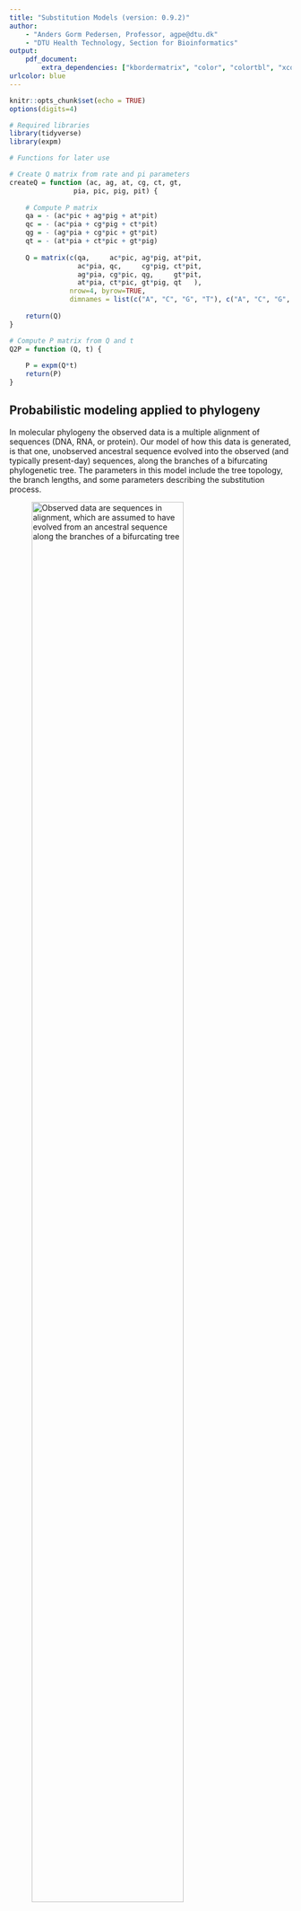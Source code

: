 ```yaml
---
title: "Substitution Models (version: 0.9.2)"
author: 
    - "Anders Gorm Pedersen, Professor, agpe@dtu.dk"
    - "DTU Health Technology, Section for Bioinformatics"
output:
    pdf_document:
        extra_dependencies: ["kbordermatrix", "color", "colortbl", "xcolor"]
urlcolor: blue
---
```


```r
knitr::opts_chunk$set(echo = TRUE)
options(digits=4)

# Required libraries
library(tidyverse)
library(expm)

# Functions for later use

# Create Q matrix from rate and pi parameters
createQ = function (ac, ag, at, cg, ct, gt, 
                pia, pic, pig, pit) {
    
    # Compute P matrix 
    qa = - (ac*pic + ag*pig + at*pit)
    qc = - (ac*pia + cg*pig + ct*pit)
    qg = - (ag*pia + cg*pic + gt*pit)
    qt = - (at*pia + ct*pic + gt*pig)
    
    Q = matrix(c(qa,     ac*pic, ag*pig, at*pit, 
                 ac*pia, qc,     cg*pig, ct*pit, 
                 ag*pia, cg*pic, qg,     gt*pit, 
                 at*pia, ct*pic, gt*pig, qt   ), 
               nrow=4, byrow=TRUE, 
               dimnames = list(c("A", "C", "G", "T"), c("A", "C", "G", "T")))
    
    return(Q)
}

# Compute P matrix from Q and t
Q2P = function (Q, t) {
    
    P = expm(Q*t)
    return(P)
}
```

## Probabilistic modeling applied to phylogeny

In molecular phylogeny the observed data is a multiple alignment of sequences (DNA, RNA, or protein). Our model of how this data is generated, is that one, unobserved ancestral sequence evolved into the observed (and typically present-day) sequences, along the branches of a bifurcating phylogenetic tree. The parameters in this model include the tree topology, the branch lengths, and some parameters describing the substitution process.

![Observed data are sequences in alignment, which are assumed to have evolved from an ancestral sequence along the branches of a bifurcating tree](figs/tree_alignment.png){ width=80% }

Having a probabilistic model of how sequences evolve allows us to compute the likelihood (the probability of observed data given a model and its parameter values), which means we can use maximum likelihood or Bayesian methods to get estimates of parameter values based on data.

## Substitution as a Markov process

Imagine that we are following a lineage as it evolves through time. If we focus on a single nucleotide site in the genome we will see how it starts out as some nucleotide, and then over a series of time-steps it now and then changes to new nucleotides:

$$
A \rightarrow A \rightarrow G  \rightarrow T  \rightarrow T
$$

This process can be described by a so-called Markov chain (named after the Russian mathematician Andrey Andreyevich Markov, 1856–1922). A Markov chain is a stochastic model describing a system that over a series of time-steps changes between different possible states. At each step there is uncertainty about what the next state will be, and this is captured in a transition probability matrix, which gives the probability of going from any state to any other state in one time-step. Importantly, the transition probability depends only on the current state and not on the history of previous states. This lack of dependency on the previous history of the chain is called the Markov property.

<!-- add sentence here about how this means that the prob of changing does not depend on how long the site has been in any one state -->

In the case of nucleotide substitution, the possible states are the four nucleotides (A, C, G, T), and time-steps could correspond to cell divisions, generations, or perhaps millions of years.

## One-step transition probability matrix

Below is the general structure of a transition matrix for DNA substitution. The original nucleotide state is indicated on the left (rows), and the new state is indicated on the top (columns). The probability that, e.g., an A changes to a G in one time-step is indicated by $p_{AG}$, while for instance $p_{AA}$ is the probability that an A remains unchanged.

$$
  \boldsymbol{P} = \kbordermatrix{
      & \textrm{A} & \textrm{C} & \textrm{G} & \textrm{T}\\
    \textrm{A} & p_{AA} & p_{AC} & p_{AG} & p_{AT}\\
    \textrm{C} & p_{CA} & p_{CC} & p_{CG} & p_{CT}\\
    \textrm{G} & p_{GA} & p_{GC} & p_{GG} & p_{GT}\\
    \textrm{T} & p_{TA} & p_{TC} & p_{TG} & p_{TT}
  }
$$

Note that transition is here used in the sense of the Markov chain transitioning from one state to another, not to be confused with the transition/transversion sense of the word!

Below are examples of transition probability matrices for K2P and GTR-type substitution models:

$$
  \boldsymbol{P}_{K2P} = \kbordermatrix{ 
           & \textrm{A}  & \textrm{C}  & \textrm{G}  & \textrm{T} \\ 
\textrm{A} & 0.76 & 0.06 & 0.12 & 0.06\\
\textrm{C} & 0.06 & 0.76 & 0.06 & 0.12\\
\textrm{G} & 0.12 & 0.06 & 0.76 & 0.06\\
\textrm{T} & 0.06 & 0.12 & 0.06 & 0.76
}
\qquad
\boldsymbol{P}_{GTR} = \kbordermatrix{ 
           & \textrm{A}  & \textrm{C}  & \textrm{G}  & \textrm{T} \\ 
\textrm{A} & 0.677 & 0.046 & 0.103 & 0.174\\
\textrm{C} & 0.023 & 0.553 & 0.169 & 0.255\\
\textrm{G} & 0.034 & 0.113 & 0.569 & 0.284\\
\textrm{T} & 0.043 & 0.127 & 0.213 & 0.617
}
$$

Note how K2P has only two different substitution probabilities (for transitions and transversions respectively), while in the GTR model all substitution probabilities are different.

A few important points about transition probability matrices and DNA substitution models:

* Each row sums to 1: the chain must be in one of the possible states after each time step
* It is typically assumed that different sites in the alignment are evolving independently, allowing us to compute the likelihood for the entire alignment by multiplication of site-likelihoods.
* The transition probabilities in a DNA substitution model correspond to the average tendencies for any nucleotide to change into any other nucleotide. This includes effects from molecular processes such as mutation and DNA-repair but also from subsequent population-level phenomena such as selection and genetic drift. Assuming that these effects are identical across all sites in a genome is of course a huge over-simplification, but nevertheless does capture important aspects of the process. It is possible to make more complicated substitution models that for instance take into account whether substitutions cause amino acid changes.

## Nucleotide distribution and how substitution affects it

The distribution of a Markov chain at some time point, $\boldsymbol{v}_t = \begin{pmatrix} v_{A,t} & v_{C,t} & v_{G,t} & v_{T,t} \end{pmatrix}$, is a vector specifying the probabilities that the chain (here, a single site in an evolving DNA sequence) is in one of the possible states. Since the chain has to be in some state, these entries must sum to 1. In the case of nucleotide substitution models, $\boldsymbol{v}_t$ can also be interpreted as the expected *nucleotide composition* of a DNA sequence evolving according to the model: If any *individual* site has the probability $v_{G,t}$ of being a G for instance, then $v_{G,t}$ is also the expected *fraction* of sites having a G nucleotide, at the time point t.

A site that contains, for instance, the nucleotide G can have been either A, C, G, or T in the previous time-point. The overall probability that the chain ends up in the state G at $t=1$ can therefore be found by considering these 4 possible paths. First, the probability that a site contains an A at $t=0$ and a G at $t=1$ can be computed as:

$$A_0 \rightarrow G_1 \qquad P = v_{A,0}p_{AG}$$

Specifically this is the probability that the site contains an A in the first place ($v_{A,0}$) multiplied by the probability that an A will turn into a G ($p_{AG}$). The probability of the 3 other possible paths are found by similar expressions:

$$C_0 \rightarrow G_1 \qquad P = v_{C,0}p_{CG}$$
$$G_0 \rightarrow G_1 \qquad P = v_{G,0}p_{GG}$$
$$T_0 \rightarrow G_1 \qquad P = v_{T,0}p_{TG}$$

The overall probability that *any* given site ends up containing a G can then be found as the sum of these 4 terms:

$$
v_{G,1} = v_{A,0}p_{AG} + v_{C,0}p_{CG} + v_{G,0}p_{GG} + v_{T,0}p_{TG}
$$

This expression can be seen to be the same as the [dot product](https://en.wikipedia.org/wiki/Dot_product#Algebraic_definition) between $\boldsymbol{v}_0$ and the third column of the transition probability matrix:

$$
\definecolor{LightCyan}{rgb}{0.88,1,1}
\begin{pmatrix} v_{A,0} & v_{C,0} & v_{G,0} & v_{T,0} \end{pmatrix} 
\cdot
\begin{bmatrix}
p_{AA} & p_{AC} & \multicolumn{1}{c}{\cellcolor{LightCyan} p_{AG} } & p_{AT} \cr
p_{CA} & p_{CC} & \multicolumn{1}{c}{\cellcolor{LightCyan} p_{CG} } & p_{CT} \cr
p_{GA} & p_{GC} & \multicolumn{1}{c}{\cellcolor{LightCyan} p_{GG} } & p_{GT} \cr
p_{TA} & p_{TC} & \multicolumn{1}{c}{\cellcolor{LightCyan} p_{TG}} & p_{TT}
\end{bmatrix}
$$

It can be realized that similar expressions hold for the other nucleotides, and that in general we can find the distribution after one time-step (at $t=1$) as the product between the distribution vector for $t=0$ and the transition matrix (multiplying a length-4 vector by a 4x4 matrix as below results in another length-4 vector):

$$
\boldsymbol{v}_1 = \boldsymbol{v}_0 \boldsymbol{P} = 
\begin{pmatrix} v_{A,0} & v_{C,0} & v_{G,0} & v_{T,0} \end{pmatrix} 
\begin{bmatrix}
    p_{AA} & p_{AC} & p_{AG} & p_{AT}\\
    p_{CA} & p_{CC} & p_{CG} & p_{CT}\\
    p_{GA} & p_{GC} & p_{GG} & p_{GT}\\
    p_{TA} & p_{TC} & p_{TG} & p_{TT}
\end{bmatrix}
$$

## Multi-step transition probabilities

The transition probability matrices above give the probabilities of possible changes after *one* time-step. To compute the probability of, for instance, an $A \rightarrow G$ transition in *two* steps, we have to consider the possible paths from the original nucleotide (A) to the final nucleotide (G). There are four possible ways in which A can change to G in two steps (see below), and for each possible path the probability can be found by multiplying the two one-step probabilities:

$$A \rightarrow A \rightarrow G \qquad P = p_{AA} p_{AG}$$
$$A \rightarrow C \rightarrow G \qquad P = p_{AC} p_{CG}$$
$$A \rightarrow G \rightarrow G \qquad P = p_{AG} p_{GG}$$
$$A \rightarrow T \rightarrow G \qquad P = p_{AT} p_{TG}$$

The overall probability of A changing to G in two steps can then be found as the sum of these four terms:

$$
p_\textrm{AG}^{(2)} = p_{AA} p_{AG} + p_{AC} p_{CG} + p_{AG} p_{GG} + p_{AT} p_{TG}
$$

(The notation $p_\textrm{AG}^{(2)}$ means that this is the probability after 2 steps.) Inspection of this expression shows that it is the same as the dot product of the two vectors shown below:

$$
p_\textrm{AG}^{(2)} = \begin{pmatrix} p_{AA} & p_{AC} & p_{AG} & p_{AT} \end{pmatrix} 
                        \begin{pmatrix} p_{AG}\\ p_{CG}\\ p_{GG}\\ p_{TG} \end{pmatrix}
$$

It can further be seen that these vectors in fact correspond to row 1 (changes away from A) and column 3 (changes towards G) in the transition probability matrix:

$$
\definecolor{LightCyan}{rgb}{0.88,1,1}
\kbordermatrix{
& \textrm{A} & \textrm{C} & \textrm{G} & \textrm{T}\\
    \textrm{A} & 
    \multicolumn{1}{>{\columncolor{LightCyan}[1pt][\tabcolsep]}c}{$p_{AA}$} &
    \multicolumn{1}{>{\columncolor{LightCyan}[\tabcolsep][\tabcolsep]}c}{$p_{AC}$} &
    \multicolumn{1}{>{\columncolor{LightCyan}[\tabcolsep][\tabcolsep]}c}{$p_{AG}$} &
    \multicolumn{1}{>{\columncolor{LightCyan}[\tabcolsep][1pt]}c}{$p_{AT}$}\\
    \textrm{C} & p_{CA} & p_{CC} & p_{CG} & p_{CT}\\
    \textrm{G} & p_{GA} & p_{GC} & p_{GG} & p_{GT}\\
    \textrm{T} & p_{TA} & p_{TC} & p_{TG} & p_{TT}
  }
  \qquad \qquad
\kbordermatrix{
           & \textrm{A} & \textrm{C} & \textrm{G} & \textrm{T} \cr
\textrm{A} & p_{AA} & p_{AC} & \multicolumn{1}{c}{\cellcolor{LightCyan} $p_{AG}$ } & p_{AT} \cr
\textrm{C} & p_{CA} & p_{CC} & \multicolumn{1}{c}{\cellcolor{LightCyan} $p_{CG}$ } & p_{CT} \cr
\textrm{G} & p_{GA} & p_{GC} & \multicolumn{1}{c}{\cellcolor{LightCyan} $p_{GG}$ } & p_{GT} \cr
\textrm{T} & p_{TA} & p_{TC} & \multicolumn{1}{c}{\cellcolor{LightCyan} $p_{TG}$} & p_{TT}  }
$$

Due to how [matrix multiplication](https://en.wikipedia.org/wiki/Matrix_multiplication#Illustration) is defined, this means that the two-step transition probability of A changing to G can also be found by multiplying the one-step transition probability matrix, $\boldsymbol{P}$, by itself (thus obtaining $\boldsymbol{P}^2$). $p_\textrm{AG}^{(2)}$ will then be the value in row 1, column 3 of the resulting $4\times4$ matrix.

$$
\definecolor{LightCyan}{rgb}{0.88,1,1}
\boldsymbol{P}\cdot \boldsymbol{P} = \boldsymbol{P}^2 =
\begin{bmatrix}
    \multicolumn{1}{>{\columncolor{LightCyan}[1pt][\tabcolsep]}c}{p_{AA}} &
    \multicolumn{1}{>{\columncolor{LightCyan}[\tabcolsep][\tabcolsep]}c}{p_{AC}} &
    \multicolumn{1}{>{\columncolor{LightCyan}[\tabcolsep][\tabcolsep]}c}{p_{AG}} &
    \multicolumn{1}{>{\columncolor{LightCyan}[\tabcolsep][1pt]}c}{p_{AT}}\\
    p_{CA} & p_{CC} & p_{CG} & p_{CT}\\
    p_{GA} & p_{GC} & p_{GG} & p_{GT}\\
    p_{TA} & p_{TC} & p_{TG} & p_{TT}
\end{bmatrix}
\cdot
\begin{bmatrix}
p_{AA} & p_{AC} & \multicolumn{1}{c}{\cellcolor{LightCyan} p_{AG} } & p_{AT} \cr
p_{CA} & p_{CC} & \multicolumn{1}{c}{\cellcolor{LightCyan} p_{CG} } & p_{CT} \cr
p_{GA} & p_{GC} & \multicolumn{1}{c}{\cellcolor{LightCyan} p_{GG} } & p_{GT} \cr
p_{TA} & p_{TC} & \multicolumn{1}{c}{\cellcolor{LightCyan} p_{TG}} & p_{TT}
\end{bmatrix}
=
\begin{bmatrix}
. & . & p^{(2)}_{AG} & .\\
. & . & . & . \\
. & . & . & . \\
. & . & . & .
\end{bmatrix}
$$

(dots indicate the remaining values which are not shown here). It can be realized that in fact all two-step transition probabilities are to be found in this matrix: in general the probability that nucleotide $i$ changes to nucleotide $j$ over two time-steps is given by the expression:

$$
p_{ij}^{(2)} = \sum_{k} p_{ik}p_{kj}, \textrm{where} \; i, j, k \in \{A,C,G,T\}
$$

This is equivalent to the $p_{AG}^{(2)}$ example above, and can be seen to be the same as the dot product between row $i$ and column $j$ of $\boldsymbol{P}$, and consequently $p_{ij}^{(2)}$ is the same as the entry in row $i$, column $j$ of the matrix product $\boldsymbol{P}^2$. We therefore have that the two-step transition probability matrix is the same as the square of the one-step transition matrix:

$$\boldsymbol{P}^{(2)}=\boldsymbol{P}^2$$

Using the same rationale as above, it can further be realized that the three-step substitution probability matrix can be found as the product of the two-step matrix and $\boldsymbol{P}$:

$$
p_{ij}^{(3)} = \sum_{k} p_{ik}^{(2)}p_{kj} \Rightarrow \boldsymbol{P}^{(3)} = \boldsymbol{P}^{(2)}\boldsymbol{P} = \boldsymbol{P}^2\boldsymbol{P} = \boldsymbol{P}^3
$$

or, more generally, that the n-step transition matrix is the same as the n'th power of the one-step matrix:

$$
\boldsymbol{P}^{(n)}= \boldsymbol{P}^n
$$

## Steady state distribution / equilibrium nucleotide frequencies

The type of transition matrices we use here are associated with a special class of Markov chains called "regular chains". The main characteristic of a regular chain is that every state can be reached from every state (including itself) in a finite number of steps. (In fact, for the Markov chains examined here, all entries of the one-step transition matrix are positive, meaning every state can be reached from every state in just one step - any nucleotide can turn into any other nucleotide, or remain the same, at each time-step). 

It turns out that transition matrices of regular Markov chains have an interesting property, that we can easily demonstrate in RStudio. First let us define a transition matrix, corresponding to the GTR type matrix shown above, in RStudio: \

```r
P = matrix(c(0.677, 0.046, 0.103, 0.174, 
             0.023, 0.553, 0.169, 0.255, 
             0.034, 0.113, 0.569, 0.284, 
             0.043, 0.127, 0.213, 0.617), 
           nrow=4, byrow=TRUE, 
           dimnames = list(c("A", "C", "G", "T"), 
                           c("A", "C", "G", "T")))
```

We can raise this transition matrix to the 2nd and 3rd power (using the matrix exponentiation operator %^% from the expm package) to compute the 2- and 3-step transition matrices: \

```r
P %^% 2
```

```r
P %^% 3
```

```r
# Hidden computations of matrix powers for later inline display
P2 = P %^% 2
P3 = P %^% 3
P50 = P %^% 50
pi = P50[1,]
```

It can be seen how the probability of changing away from the original state increases as the chain takes more steps (for instance see how $p_{AG}$ goes up from `r P[1,3]` in the one-step matrix, to `r P2[1,3]` and then `r P3[1,3]` after 2 and 3 steps respectively). 

But now see what happens if we raise the transition matrix to consecutively higher powers: \

```r
P %^% 10
```
\pagebreak
```r
P %^% 30
```
\
```r
P %^% 50
```
\
```r
P %^% 100
```

Notice that, from $n=30$ and up, the n-step transition matrix, $\boldsymbol{P}^n$, remains constant (at least to 4 significant digits). Moreover, for high $n$, every row of $\boldsymbol{P}^n$ is identical. It turns out that this is true for any transition matrix associated with a regular Markov chain: As we increase the value of $n$, the n-step transition matrix $\boldsymbol{P}^n$ will converge towards a constant value where all the rows are identical. 

What does this mean? If we, for instance, look at the fourth column ("T") in the last matrix above, we can see that all entries are `r P50[1,4]`. The implication of this is that no matter which state the chain starts in, it will have approximately 40% chance of ending up as a T after a sufficiently large number of transitions. Similarly for the other columns. The consequence is that if a sequence evolves for many steps according to this transition matrix, then it will eventually end up with a composition that is equal to the four values in one of the identical rows. We denote the vector of values in each of the identical rows by $\boldsymbol{\pi} = \begin{pmatrix}\pi_A & \pi_C & \pi_G & \pi_T \end{pmatrix}$, and refer to it as the steady-state distribution (or, in molecular phylogeny, as the equilibrium nucleotide frequencies). In the example above, we have the following equilibrium frequencies:

$$
\begin{aligned}
\pi_A &= 0.09918\\
\pi_C &= 0.1999\\
\pi_G &= 0.3001\\
\pi_T &= 0.4007
\end{aligned}
$$

The steady-state distribution can thus be interpreted as the expected composition of a sequence after it has been evolving for a large number of time-steps. In molecular phylogeny we typically assume that sequences are at equilibrium, and that nucleotide frequencies are constant over the entire phylogeny.

This last property (that the composition stays the same after many time-steps) can actually be used to determine the steady-state distribution, and is also a way of checking whether a distribution is at equilibrium. Recall that if the distribution is initially $\boldsymbol{v}_0 = \begin{pmatrix} v_{A,0} & v_{C,0} & v_{G,0} & v_{T,0} \end{pmatrix}$, then the distribution after 1 extra time-step is: $\boldsymbol{v}_1 = \boldsymbol{v}_0 \boldsymbol{P}$. From this we can conclude that when we have reached steady-state, and the composition is therefore $\boldsymbol{\pi} = \begin{pmatrix}\pi_A & \pi_C & \pi_G & \pi_T \end{pmatrix}$, then this will also be the composition after one additional time-step, and the following expression must hold:

$$
\boldsymbol{\pi} = \boldsymbol{\pi} \boldsymbol{P}
$$

This expression together with the constraint that the nucleotide frequencies must sum to one, forms a set of equations that can be solved to find $\boldsymbol{\pi}$.

We can check that this condition is true on the example matrix we used above. Below, I first find $\boldsymbol{\pi}$ as the first row of $P^{100}$ and then multiply this by $P$. \

```r
P100 = P %^% 100
pi = P100[1,]
pi %*% P
```

You can see that the resulting vector is identical to $\boldsymbol{\pi}$ (at 4 significant digits):\

```r
pi 
```

## Time reversibility

The GTR matrix above has one other important property that we can explore using RStudio. See what happens when we compute the value of the following two expressions: $\pi_C \cdot p_{CT}$ and $\pi_T \cdot p_{TC}$: \

```r
( pi["C"] * P["C","T"] ) %>% unname() %>% signif(2)
( pi["T"] * P["T","C"] ) %>% unname() %>% signif(2)
```

We can see that, rounded to two significant digits, these expressions give the same value. It turns out the same is true for the similar expressions for all other pairs of nucleotides. For instance A and T, or C and G: \

```r
( pi["A"] * P["A","T"] ) %>% unname() %>% signif(2)
( pi["T"] * P["T","A"] ) %>% unname() %>% signif(2)
( pi["C"] * P["C","G"] ) %>% unname() %>% signif(2)
( pi["G"] * P["G","C"] ) %>% unname() %>% signif(2)
```

This property, where $\pi_i \cdot p_{ij} = \pi_j \cdot p_{ji}$, is referred to as time reversibility. It is only a property of the GTR matrix above because I explicitly constructed it in such a way that it would be true. If we take an arbitrary transition matrix it will not be the case (note that all rows in the matrix below also sum to 1): \

```r
P_bad = matrix(c(0.9,  0.01, 0.07, 0.02, 
                 0.07, 0.85, 0.05, 0.03, 
                 0.1,  0.01, 0.87, 0.02, 
                 0.01, 0.02, 0.03, 0.94), 
              nrow=4, byrow=TRUE,
              dimnames = list(c("A", "C", "G", "T"), 
                              c("A", "C", "G", "T")))

P_bad_100 = P_bad %^% 100
pi_bad = P_bad_100[1,]

( pi_bad["A"] * P_bad["A","C"] ) %>% unname() %>% signif(2)
( pi_bad["C"] * P_bad["C","A"] ) %>% unname() %>% signif(2)
```

As you can see, in this case $\pi_A p_{AC} \neq \pi_C p_{CA}$. The point here is that time reversibility is not an inevitable consequence of modeling nucleotide substitution as a Markov chain. In biological terms time reversibility essentially means that the expected number of, for instance, A sites turning into T, is the the same as the expected number of T sites changing to A, in any given time-step. There is no particular biological reason why this would have to be the case.  Instead time reversibility is an artificial constraint that we put on the models we use in molecular phylogeny. We do that to make computation of likelihood on a tree more convenient. 

To understand why, consider the example below, which illustrates evolution of a genomic site along a single branch from a phylogeny. At one end of the branch, the nucleotide is an A. At the other end it is a T. If we start the computation at the left end, then the probability of this substitution is $\pi_A \cdot p_{AT}$ (the probability of having an A in the first place - $\pi_A$ - multiplied by the probability that A changes to T). If we instead start on the right, then the probability is computed as $\pi_T \cdot p_{TA}$. 

![A genomic site changing along a single branch from a phylogeny](figs/onebranchtree.png){ width=45% }

Unless the substitution model is  time reversible, these values will be different. As a consequence, the likelihood will depend on where a phylogeny is rooted: if the root is to the left of the A, then the first expression should be used, while the second computation would be correct if the root is to the right of the T. This would be inconvenient, since it would mean we could only ever use likelihood-based methods if we provide an outgroup for rooting (not always simple), or if we repeat the entire likelihood computation for every possible placement of the root (i.e., once for every branch in the unrooted tree). This is the reason nucleotide substitution models are typically constrained to be time reversible: it makes it possible to compute likelihoods on unrooted trees, and the computation can be done from any starting point.

## Nucleotide substitution as a continuous-time Markov process

The substitution models we have explored so far were based on Markov chains that could only change their state in discrete time steps. We could therefore find transition probabilities for any integer number of steps ($1, 2, 3, \ldots$), but not for, e.g., 0.34 or 1.72 time steps. However, for computational purposes it is more convenient to use models where one can compute likelihoods for any possible value of t. This can be achieved by modeling nucleotide substitution by a so-called continuous-time Markov chain (CTMC) instead. A continuous-time Markov chain can change its state at any time t, where t is a real number between 0 and $\infty$. The figure below illustrates a continuous-time Markov chain where a genomic site changes between the four possible nucleotide states over time. The time durations the chain spends in the different states (the lengths of the horizontal red bars) are referred to as sojourn times:

![A nucleotide site changing according to a continuous-time Markov process](figs/ctmc.pdf){ width=60% }

In the case of discrete-time Markov chains the process was fully characterized by a one-step transition  matrix. For continuous-time Markov chains, however, there is no smallest possible time-step: the time scale is continuous and transition probabilities are now smooth functions of t - expressed as $\boldsymbol{P}(t)$. A computationally convenient way to describe the Markov process for a CTMC is to instead use a so-called instantaneous rate matrix, $\boldsymbol{Q}$. Below is the general structure of an instantaneous rate matrix and a concrete example of the rate matrix for a GTR-type substitution model:

$$
\kbalignrighttrue
  \boldsymbol{Q} = \kbordermatrix{
      & \textrm{A} & \textrm{C} & \textrm{G} & \textrm{T}\\
    \textrm{A} & q_{AA} & q_{AC} & q_{AG} & q_{AT}\\
    \textrm{C} & q_{CA} & q_{CC} & q_{CG} & q_{CT}\\
    \textrm{G} & q_{GA} & q_{GC} & q_{GG} & q_{GT}\\
    \textrm{T} & q_{TA} & q_{TC} & q_{TG} & q_{TT}
  }
  \qquad
\boldsymbol{Q}_{GTR} = \kbordermatrix{ 
           & \textrm{A}  & \textrm{C}  & \textrm{G}  & \textrm{T} \\ 
\textrm{A} & -2.0 & 0.2 & 0.6 & 1.2\\
\textrm{C} & 0.1 & -3.3 & 1.2 & 2.0\\
\textrm{G} & 0.2 & 0.8 & -3.4 & 2.4\\
\textrm{T} & 0.3 & 1.0 & 1.8 & -3.1
}
$$

The entries in the $\boldsymbol{Q}$ matrix are defined as the first derivative of the transition probabilities $\boldsymbol{P}(t)$ at $t=0$:

$$
q_{ij} = p'_{ij}(0) = \lim_{t \to 0} \frac{p_{ij}(t) - p_{ij}(0)}{t}
$$

To get some intuition about what this expression means, look at the plot below. We are here investigating a single genomic site that initially (at time $t=0$) contains the nucleotide A. We assume that this site is evolving as a continuous-time Markov chain according to the $\boldsymbol{Q}_{GTR}$ matrix shown above. The green(ish) curve shows the probability that the initial A will change to a G ($p_{AG}$), as a function of time. The red curve shows the probability that the A will remain an A  ($p_{AA}$). It can be seen how $p_{AG}$ starts out at 0 and then smoothly increases: the longer we wait, the more likely that the A will change to G. Similarly, $p_{AA}$ starts at 1 (the chain is initially in the A-state), and then decreases. The significance of the instantaneous rates, $q_{AG}$ and $q_{AA}$, is that they are the slopes of these curves at t=0. You may be able to see how the slopes in the plot correspond to the values in $\boldsymbol{Q}_{GTR}$ above ($q_{AG}=0.6$ and $q_{AA} = -2$). 

![Continuous-time transition probabilities $p_{AA}(t)$ and $p_{AG}(t)$ as a function of time. Note that the instantaneous rates, $q_{AA}$ and $q_{AG}$ are the slopes of the curves at t=0.](figs/ctmc_qaa_qag2.pdf){ width=70% }

In general, all diagonal elements of the $\boldsymbol{Q}$ matrix, $q_{ii}$, will be negative: If the chain starts out being in state $i$, then, by definition, $\boldsymbol{P}_{ii}(0)=1$ (the chain is "still" in state $i$ after zero time has passed), and $\boldsymbol{P}_{ii}(t)$ must therefore necessarily decrease for increasing $t$, corresponding to an initially negative slope. Moreover, it can be shown that the diagonal entries are equal to minus the sum of the rest of the entries in a row:

$$
q_{ii} = - \sum_{j \neq i}q_{ij}, \; \textrm{where} \; i, j \in \{A,C,G,T\}
$$

This means that each row sums to 0, and is exactly equivalent to how the rows of the transition probability matrix has to sum to 1.

Note that the absolute size of the values in $\boldsymbol{Q}$ depends on the unit of time used, and that they are not restricted to lie between 0 and 1 for instance: time measured in centuries correspond to instantaneous rates that are 100 times larger than if we measure time in years. 

The diagonal entries in $\boldsymbol{Q}$ have another intuitive interpretation, in that they are related to the sojourn times mentioned above (the time the Markov chain spends in one state before changing to the next). Specifically, if the chain is in state $i$ then the sojourn time is a stochastic variable that follows an exponential distribution with the rate parameter $\lambda = -q_{ii}$. On average it will take $\frac{1}{\lambda}$ time units before the chain changes to a new state (so the closer $q_{ii}$ is to 0, the longer the expected time before the chain changes to the next state). For the site we examined above, with $q_{AA}=-2$, the sojourn time distribution is shown in Figure 5 below.

```{r , echo=FALSE, fig.width=3.5, fig.height=2.2, fig.cap="Exponential sojourn time distribution, with rate parameter $\\lambda = -q_{AA}=2$"}
# Plot of GTR probability and meaning of q_ij
q_A = 2

dfexp = tibble(x=c(0,6))
ggplot(dfexp, aes(x=x)) + 
    stat_function(fun=dexp, args=list(q_A), color="blue") + 
    labs(x="Sojourn time", y="Probability density")
```

There is also another way to think of the meaning of the *off-diagonal* entries. Specifically, the relative values of $q_{ij}$, in a given row of the matrix, specify the transition probabilities at the exact instant in time when the chain changes to a new state. Thus the probability that the nucleotide will change from $i$ to $j$ at this time point is $q_{ij}/-q_{ii}$. For the GTR example above this means that $p_{AC}=0.2 / 2 = 0.1$, $p_{AG}=0.6/2=0.3$, and $p_{AT}=1.2/2=0.6$. 

The figure below shows another property of continuous-time Markov chains that is equivalent to how discrete-time Markov chains behave. Note how $p_{AG}$ and $p_{AA}$ converge to constant values. It turns out that these constant values are $\pi_G$ and $\pi_A$ respectively - the equilibrium frequencies of G and A. This behavior of the CTMC corresponds to how the n-step transition matrix for a discrete-time Markov chain converges to the equilibrium frequencies for high n. 

![Continuous-time transition probabilities $p_{AA}(t)$ and $p_{AG}(t)$ as a function of time. Note how the transition probabilities converge to the equilibrium frequencies $\pi_A$ and $\pi_G$](figs/ctmc_qaa_qag3.pdf){ width=75% }

## Relationship between $\boldsymbol{Q}$ and $\boldsymbol{P}(t)$

Figure 4 above shows how $\boldsymbol{P}$ is a smooth function of time, and also that it depends on the instantaneous rates in the matrix $\boldsymbol{Q}$. Without going into the details the relationship is as follows:

$$
\boldsymbol{P}'(t) = \boldsymbol{Q}\boldsymbol{P}(t)
$$

This differential equation (with the initial condition that $\boldsymbol{P}(0) = \boldsymbol{I}$) has the solution:

$$
\boldsymbol{P}(t) = e^{\boldsymbol{Q} t}
$$

If you want to know more about why this is so, and what it even means to raise $e$ to the power of $\boldsymbol{Q} \cdot t$, then you can read the accompanying note. The main take-home message here is that continuous-time Markov chains are characterized by an instantaneous rate matrix, $\boldsymbol{Q}$, and that we can find the transition probability matrix $\boldsymbol{P}(t)$, for any time (or branch length) $t$, using the equation above. 

In RStudio, you can compute this matrix-exponential using the expm function from the expm package. Below I have illustrated how to compute the transition probability matrices $\boldsymbol{P}(t=0.1)$ and $\boldsymbol{P}(t=1.3)$ from the GTR-type $\boldsymbol{Q}$-matrix shown above: \

```r
Q = matrix(c(-2.0,   0.2,  0.6,  1.2, 
              0.1,  -3.3,  1.2,  2.0, 
              0.2,   0.8, -3.4,  2.4, 
              0.3,   1.0,  1.8, -3.1), 
            nrow=4, byrow=TRUE,
            dimnames = list(c("A", "C", "G", "T"), 
                            c("A", "C", "G", "T")))

expm( Q * 0.1 )
expm( Q * 1.3 )
```

You can see how $p_{AG}$ increases from about 0.06 at t=0.1, to about 0.28 at t=1.3. 

## Steady-state distribution for continuous-time Markov chains

If we compute $\boldsymbol{P}(t)$ for larger values of t, then we can see how the transition probability matrix converges to a constant value, with each row being the steady state distribution (i.e., the equilibrium frequencies of the four nucleotides): \

```r
expm( Q * 10 )
```

For this $\boldsymbol{Q}$ matrix, the equilibrium frequencies are therefore $\pi_A = 0.1$, $\pi_C = 0.2$, $\pi_G = 0.3$, and $\pi_T = 0.4$.

It can be shown that if $\boldsymbol{\pi}$ is the steady-state distribution of a continuous-time Markov chain with instantaneous rate matrix $\boldsymbol{Q}$, then it is always the case that:

$$
\boldsymbol{\pi} \cdot \boldsymbol{Q} = \begin{pmatrix} 0 & 0 & 0 & 0 \end{pmatrix}
$$

This is equivalent to how $\boldsymbol{\pi} = \boldsymbol{\pi} \boldsymbol{P}$ for a discrete-time Markov chain, and can be used to check if a given composition is the steady state distribution for a given rate matrix $\boldsymbol{Q}$. As an example, we can check that this is true for the composition $\boldsymbol{\pi} = \begin{pmatrix} 0.1 & 0.2 & 0.3 & 0.4 \end{pmatrix}$ and the rate matrix $\boldsymbol{Q}_{GTR}$ shown above:\

```r
( c(0.1, 0.2, 0.3, 0.4) %*% Q ) %>% unname() %>% round(15)
```

## Time-reversibility in continuous-time Markov chains

As mentioned above substitution models are typically constrained to be time-reversible since it makes computation of likelihoods on phylogenies more convenient. A continuous-time Markov chain is time-reversible if the following holds:

$$
\pi_i \cdot q_{ij} = \pi_j \cdot q_{ji} 
$$

If this condition is true, then it will also be true that $\pi_i \cdot p_{ij}(t) = \pi_j \cdot p_{ji}(t)$ for all values of $t$. 

## Construction of a rate matrix for a continuous-time Markov chain with pre-specified steady-state distribution

Imagine that we are interested in constructing a rate matrix, $\boldsymbol{Q}$, for a continuous-time Markov chain in such a way that it is guaranteed to be time-reversible, and such that it has a pre-specified steady-state distribution, $\boldsymbol{\pi}$. One way to achieve this goal is to follow the recipe below:

* First, choose 4 equilibrium nucleotide frequencies $\pi_A, \pi_C, \pi_G$ and $\pi_T$. These have to be positive numbers that sum to 1:

$$
0 < \pi_i < 1, \;\; \sum_{i=1}^4 \pi_i = 1
$$

* Secondly, choose 6 "exchangeability parameters" $r_{AC}$, $r_{AG}$, $r_{AT}$, $r_{CG}$, $r_{CT}$, and $r_{GT}$. These can have any value larger than 0.

* Use the nucleotide frequencies and the exchangeability parameters to compute the off-diagonal entries in the rate matrix $\boldsymbol{Q}$ as shown below:

$$
\boldsymbol{Q} = \kbordermatrix{
      & \textrm{A} & \textrm{C} & \textrm{G} & \textrm{T}\\
    \textrm{A} &        & q_{AC} & q_{AG} & q_{AT}\\
    \textrm{C} & q_{CA} &        & q_{CG} & q_{CT}\\
    \textrm{G} & q_{GA} & q_{GC} &        & q_{GT}\\
    \textrm{T} & q_{TA} & q_{TC} & q_{TG} &
  } =
\kbordermatrix{
      & \textrm{A} & \textrm{C} & \textrm{G} & \textrm{T}\\
    \textrm{A} &                      & \pi_{C} \cdot r_{AC} & \pi_{G} \cdot r_{AG} & \pi_{T} \cdot r_{AT}\\
    \textrm{C} & \pi_{A} \cdot r_{AC} &                      & \pi_{G} \cdot r_{CG} & \pi_{T} \cdot r_{CT}\\
    \textrm{G} & \pi_{A} \cdot r_{AG} & \pi_{C}\cdot r_{CG}  &                      & \pi_{T} \cdot r_{GT}\\
    \textrm{T} & \pi_{A} \cdot r_{AT} & \pi_{C}\cdot r_{CT}  & \pi_{G} \cdot r_{GT} & 
  }
$$
\

* The principle here is that each off-diagonal entry in $\boldsymbol{Q}$ is computed as the product of a nucleotide frequency and an exchangeability parameter. The nucleotide frequency is always the frequency of the target nucleotide (so $\pi_G$ is a term in  $q_{AG}$, $q_{CG}$, and $q_{TG}$). For each of the 6 possible pairs of nucleotides there is one exchangeability parameter that is used for changes in both directions (so $r_{AG}$ is a term in both $q_{AG}$ and $q_{GA}$).

* Finally, compute the diagonal entries in $\boldsymbol{Q}$ such that each row sums to 0:

$$
q_{ii}= - \sum_j q_{ij}, \;\; i \neq j
$$

* Specifically this means the diagonal entries are computed as follows:

    $q_{AA} = - (\pi_{C} \cdot r_{AC} +\pi_{G} \cdot r_{AG} + \pi_{T} \cdot r_{AT})$\
    $q_{CC} = - (\pi_{A} \cdot r_{AC} + \pi_{G} \cdot r_{CG} + \pi_{T} \cdot r_{CT})$\
    $q_{GG} = - (\pi_{A} \cdot r_{AG} + \pi_{C}\cdot r_{CG} + \pi_{T} \cdot r_{GT})$\
    $q_{TT} = - (\pi_{A} \cdot r_{AT} + \pi_{C}\cdot r_{CT} + \pi_{G} \cdot r_{GT})$\

A rate matrix constructed according to these instructions will be time-reversible and will have the steady-state distribution $\boldsymbol{\pi} = \begin{pmatrix} \pi_A & \pi_C & \pi_G & \pi_T \end{pmatrix}$. To see why it is time-reversible, first recall that the condition for time-reversibility is:

$$
\pi_i \cdot q_{ij} = \pi_j \cdot q_{ji}
$$

This is true for the rate matrix constructed above. As an example, let us check the condition for $i=A$ and $j=G$. From the recipe above we have that:

$$
\begin{aligned}
\pi_A \cdot q_{AG}  &= \pi_A \cdot \pi_{G} \cdot r_{AG}\\
\pi_G \cdot q_{GA}  &= \pi_G \cdot \pi_{A} \cdot r_{AG}\\
\end{aligned}
$$
From which it can be seen that the condition $\pi_A \cdot q_{AG} = \pi_G \cdot q_{GA}$ is fulfilled. The same can be shown for all other pairs of nucleotides, which demonstrates that by construction this rate matrix is time-reversible.

To see that this matrix has the equilibrium frequencies $\boldsymbol{\pi}$, first recall that for the steady-state distribution it is true that:

$$
\boldsymbol{\pi} \cdot \boldsymbol{Q} = \begin{pmatrix} 0 & 0 & 0 & 0 \end{pmatrix}
$$
Let us here check the multiplication of $\boldsymbol{\pi}$ and the first column of $\boldsymbol{Q}$ (below I have colored the terms that are multiplied in the dot product):

$$
\definecolor{rcol}{rgb}{1, 0.7, 0.7}
\definecolor{gcol}{rgb}{0.7,1,0.7}
\definecolor{bcol}{rgb}{0.7, 0.7, 1}
\definecolor{ocol}{rgb}{1, 0.8, 0.5}
\begin{aligned}
&\begin{pmatrix} 
  \colorbox{ocol}{$\pi_A$} & 
  \colorbox{rcol}{$\pi_C$} & 
  \colorbox{gcol}{$\pi_G$} & 
  \colorbox{bcol}{$\pi_T$}
\end{pmatrix} 
\begin{pmatrix} 
  \colorbox{ocol}{$- (\pi_{C} \cdot r_{AC} +\pi_{G} \cdot r_{AG} + \pi_{T} \cdot r_{AT})$} & \cdot & \cdot & \cdot \\ 
  \colorbox{rcol}{$\pi_{A} \cdot r_{AC}$}  & \cdot & \cdot & \cdot\\ 
  \colorbox{gcol}{$\pi_{A} \cdot r_{AG}$}  & \cdot & \cdot & \cdot\\ 
  \colorbox{bcol}{$\pi_{A} \cdot r_{AT}$}  & \cdot & \cdot & \cdot
\end{pmatrix}\\
&= 
\begin{pmatrix} 
  \colorbox{ocol}{$-\pi_{A} \cdot (\pi_{C} \cdot r_{AC} +\pi_{G} \cdot r_{AG} + \pi_{T} \cdot r_{AT})$} + 
  \colorbox{rcol}{$\pi_{C} \cdot \pi_{A} \cdot r_{AC}$} +
  \colorbox{gcol}{$\pi_{G} \cdot \pi_{A} \cdot r_{AG}$} +
  \colorbox{bcol}{$\pi_{T} \cdot \pi_{A} \cdot r_{AT}$}  & \cdot & \cdot & \cdot
\end{pmatrix}
\end{aligned}
$$

If we simplify this expression by multiplying $\pi_A$ onto the parenthesis, and then reorganize a bit, we can see that all terms cancel out (I have here used color to indicate terms that cancel out): 

$$
\definecolor{rcol}{rgb}{1, 0.7, 0.7}
\definecolor{gcol}{rgb}{0.7,1,0.7}
\definecolor{bcol}{rgb}{0.7, 0.7, 1}
\begin{aligned}
&= 
\begin{pmatrix} 
  \colorbox{rcol}{$-\pi_{A} \cdot \pi_{C} \cdot r_{AC}$}
  \colorbox{gcol}{$-\pi_{A} \cdot \pi_{G} \cdot r_{AG}$} 
  \colorbox{bcol}{$-\pi_{A} \cdot \pi_{T} \cdot r_{AT}$} 
  \colorbox{rcol}{$+ \pi_{C} \cdot \pi_{A} \cdot r_{AC}$}
  \colorbox{gcol}{$+ \pi_{G} \cdot \pi_{A} \cdot r_{AG}$}
  \colorbox{bcol}{$+ \pi_{T} \cdot \pi_{A} \cdot r_{AT}$} 
  & \cdot & \cdot & \cdot
\end{pmatrix}\\
&= 
\begin{pmatrix} 
  \colorbox{rcol}{$\pi_{C} \cdot \pi_{A} \cdot r_{AC} -\pi_{A} \cdot \pi_{C} \cdot r_{AC}$} +
  \colorbox{gcol}{$\pi_{G} \cdot \pi_{A} \cdot r_{AG} -\pi_{A} \cdot \pi_{G} \cdot r_{AG}$} +
  \colorbox{bcol}{$\pi_{T} \cdot \pi_{A} \cdot r_{AT} -\pi_{A} \cdot \pi_{T} \cdot r_{AT}$}
   & \cdot & \cdot & \cdot
\end{pmatrix}\\
&=
\begin{pmatrix} 
  0  & \cdot & \cdot & \cdot
\end{pmatrix}
\end{aligned}
$$

So, all in all we can see that the dot product between $\boldsymbol{\pi}$ and the first column of $\boldsymbol{Q}$ is 0. It is a bit tedious to check, but it can be realized that the same thing is true for the last 3 columns, and that, no matter which values we plug in for $\boldsymbol{\pi}$ and the exchangeability parameters, it must be the case that $\boldsymbol{\pi} \cdot \boldsymbol{Q} = \begin{pmatrix} 0 & 0 & 0 & 0 \end{pmatrix}$. The criterion is therefore fulfilled and we can see that this rate matrix by design has the steady state distribution $\boldsymbol{\pi}$.

We can also check this empirically in RStudio. Let us first choose 4 nucleotide frequencies and 6 exchangeability parameters:\

```r
piA=0.5; piC=0.1; piG=0.15; piT=0.25
rAC=1; rAG=3; rAT=2; rCG=4; rCT=6; rGT=5
```
  
Note that the nucleotide frequencies sum to 1, and that the exchangeability parameters all have different values in the range $1-6$. Based on these values we can then compute the diagonal and off-diagonal values in the $\boldsymbol{Q}$ matrix according to the recipe above:\

```r
qAA = - (piC*rAC + piG*rAG + piT*rAT)
qCC = - (piA*rAC + piG*rCG + piT*rCT)
qGG = - (piA*rAG + piC*rCG + piT*rGT)
qTT = - (piA*rAT + piC*rCT + piG*rGT)

Q = matrix(c(  qAA,    piC*rAC, piG*rAG,  piT*rAT, 
             piA*rAC,    qCC,   piG*rCG,  piT*rCT, 
             piA*rAG,  piC*rCG,   qGG,    piT*rGT, 
             piA*rAT,  piC*rCT, piG*rGT,    qTT ), 
           nrow=4, byrow=TRUE, 
           dimnames = list(c("A", "C", "G", "T"), 
                           c("A", "C", "G", "T")))
```

The resulting instantaneous rate matrix looks like this:\

```r
Q
```

Note how all diagonal entries are negative, and how each row sums to 0. Recalling that $\boldsymbol{P}(t) = \exp(\boldsymbol{Q}\cdot t)$, we can now compute the transition probability matrix for increasing values of $t$:\

```r
expm( Q * 1 )
expm( Q * 3 )
expm( Q * 10 )
```

It can be seen how the pre-specified steady-state distribution $\begin{pmatrix} 0.5 & 0.1 & 0.15 & 0.25 \end{pmatrix}$ does indeed appear as the identical rows of $\boldsymbol{P}(10)$. 

We can also see that, as expected, it is true that $\boldsymbol{\pi} \cdot \boldsymbol{Q} = \begin{pmatrix} 0 & 0 & 0 & 0 \end{pmatrix}$:\

```r
pi = c("A"=0.5, "C"=0.1, "G"=0.15, "T"=0.25)
( pi %*% Q ) %>% unname() %>% round(15)
```

Finally, we can check that the matrix is time-reversible by computing $\pi_i \cdot q_{ij}$ and $\pi_j \cdot q_{ji}$ for a few examples of nucleotide pairs:\

```r
( pi["A"] * Q["A","G"] ) %>% unname()
( pi["G"] * Q["G","A"] ) %>% unname()
( pi["C"] * Q["C","T"] ) %>% unname()
( pi["T"] * Q["T","C"] ) %>% unname()
```

All in all we can see that the recipe described above does indeed produce instantaneous rate matrices that are time-reversible, and with the steady-state distribution $\boldsymbol{\pi}$.

## Estimation of instantaneous rate matrices in molecular phylogeny

Normally we do of course not have pre-specified values for $\boldsymbol{\pi}$ and the exchangeability parameters $r_{ij}$. Instead we learn these parameter values by fitting a model to some observed sequence data. The point here is that if we parameterize a substitution model as in the recipe above (i.e., if we have parameters corresponding to the 6 different $r_{ij}$ and the 4 $\pi_i$), then our phylogeny software can compute the likelihood for a site on a phylogeny by first computing $\boldsymbol{Q}$ from these free parameters (using the recipe above), and subsequently $\boldsymbol{P}(t)$ (using that $\boldsymbol{P}(t) = \exp(\boldsymbol{Q}\cdot t)$) for any branch length $t$. This allows the software to find, for instance, the parameter values that give the highest likelihood on the observed data.

At this point we can also note that different sub-models in the GTR family can be constructed by constraining sub-sets of these substitution parameters. The table below gives an overview of how some of the more frequently used substitution models are derived from GTR:

Model          Exchangeability parameters                              Base frequency parameters
--------    ---------------------------------------------------     ----------------------------------------
JC            $r_{AC}=r_{AG}=r_{AT}=r_{CG}=r_{CT}=r_{GT}$             $\pi_A=\pi_C=\pi_G=\pi_T=0.25$
K2P           $[r_{AC}=r_{AT}=r_{CG}=r_{GT}]$, $[r_{AG}=r_{CT}]$      $\pi_A=\pi_C=\pi_G=\pi_T=0.25$
HKY           $[r_{AC}=r_{AT}=r_{CG}=r_{GT}]$, $[r_{AG}=r_{CT}]$      All $\pi_i$ free
GTR           All $r_{ij}$ free                                       All $\pi_i$ free
--------    ---------------------------------------------------     ----------------------------------------

## Codon substitution models

In the context of protein-encoding DNA it would make sense to use the codon as the unit of evolution instead of the nucleotide: For instance a $C \rightarrow G$ mutation on a 2nd codon position (where it results in an amino acid change) will typically have a much larger fitness effect than the same mutation on a 3rd codon position (where it will often be silent). This could be captured in a model where different codon/codon substitutions had different rates. 

In principle it is possible to construct a GTR-type substitution model for codons along the lines of how it is done for nucleotides. However, such a model would require a forbidding number of free parameters that would have to be estimated from the data, increasing the risk of problems with overfitting. Specifically, a GTR model for codons parameterised as above would require $61 \cdot 60 / 2 = 1830$ exchangeability parameters (which is the number of entries above the diagonal in a $61 \times 61$ matrix), and 61 codon frequency parameters, for a total of 1891 parameters. Codon models are therefore typically set up in a such a way that they require far fewer parameters. As an example, PAML uses codon models where the instantaneous rates from codon $i$ to codon $j$, $q_{ij}$, are parameterized as follows:

$$
q_{ij} = \begin{cases}
                    0                                   & \textrm{if the two codons differ at more than one position}\\
                    \pi_j                               & \textrm{for synonymous transversion}\\
                    \kappa \cdot \pi_j                  & \textrm{for synonymous transition}\\
                    \omega \cdot \pi_j                  & \textrm{for non-synonymous transversion}\\
                    \omega \cdot \kappa \cdot \pi_j     & \textrm{for non-synonymous transition}
             \end{cases}
$$

(This is for the basic codon model, which can be extended by having for instance 3 different $\omega$ classes). Here, $\pi_j$ is the equilibrium frequency of codon $j$, $\kappa$ is the transition/transversion rate ratio, and $\omega$ is the dN/dS rate ratio. Instead of having one frequency parameter for each of the 61 sense codons, PAML furthermore allows the user to estimate the codon frequencies from the 4 nucleotide frequencies (3 free frequency parameters; the frequency of ATA for instance would be $\pi_{ATA}=\pi_A \cdot \pi_T \cdot \pi_A$), or from the 4 nucleotide frequencies at each of the 3 codon sites (9 free frequency parameters; $\pi_{ATA}=\pi_{A,1} \cdot \pi_{T,2} \cdot \pi_{A,3}$). Using the latter approach therefore means that PAML uses only 11 free parameters to parameterize the entire rate matrix (the 9 frequency parameters + the parameters $\kappa$ and $\omega$). 

Below I have shown the upper left corner (and a bit of the edges) of the $61 \times 61$ matrix $\boldsymbol{Q}$ computed according to this specification (it is relevant that AAA and AAG encode the amino acid Lys, while AAC and AAT encode Asn):

$$
\boldsymbol{Q} =
\kbordermatrix{
                 & \textrm{AAA}            & \textrm{AAC}           & \textrm{AAG}           & \textrm{AAT}             &  \cdots & \textrm{TTT}\\
    \textrm{AAA} &                         & \omega \cdot \pi_{AAC} & \kappa \cdot \pi_{AAG} & \omega \cdot \pi_{AAT}   &  \cdots &  0\\
    \textrm{AAC} & \omega \cdot \pi_{AAA}  &                        & \omega \cdot \pi_{AAG} & \kappa \cdot \pi_{AAT}   &  \cdots &  0\\
    \textrm{AAG} & \kappa \cdot \pi_{AAA}  & \omega \cdot \pi_{AAC} &                        & \omega \cdot \pi_{AAT}   &  \cdots &  0\\
    \vdots       & \vdots                  &  \vdots                & \vdots                 & \vdots                   & \ddots  &  \vdots\\
    \textrm{TTT} & 0                       &     0                  &         0              &        0                 &  \cdots &   \\   
}
$$

It turns out that about 85% of the entries in this matrix are 0, due to the constraint that only one codon position at a time can change.